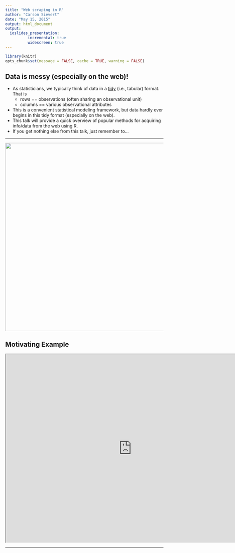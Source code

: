 ```yaml
---
title: "Web scraping in R"
author: "Carson Sievert"
date: "May 15, 2015"
output: html_document
output: 
  ioslides_presentation:
          incremental: true
          widescreen: true
---
```


```r
library(knitr)
opts_chunk$set(message = FALSE, cache = TRUE, warning = FALSE)
```

## Data is messy (especially on the web)!

* As statisticians, we typically think of data in a [tidy](http://vita.had.co.nz/papers/tidy-data.pdf) (i.e., tabular) format. That is
    * rows == observations (often sharing an observational unit)
    * columns == various observational attributes
* This is a convenient statistical modeling framework, but data hardly ever begins in this tidy format (especially on the web).
* This talk will provide a quick overview of popular methods for acquiring info/data from the web using R.
* If you get nothing else from this talk, just remember to...

---

<div align = "center">
  <img src = "view-the-source.jpg" width = "1000" height = "600">
</div>

## Motivating Example

<iframe src = "http://en.wikipedia.org/wiki/Table_%28information%29" width = "800px" height = "600px"></iframe>

---


